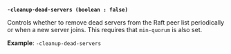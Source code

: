 <a id="operator-flag-cleanup-dead-servers" />

**`-cleanup-dead-servers (boolean : false)`**

Controls whether to remove dead servers from the Raft peer list periodically or
when a new server joins. This requires that `min-quorum` is also set.

**Example**: `-cleanup-dead-servers`

